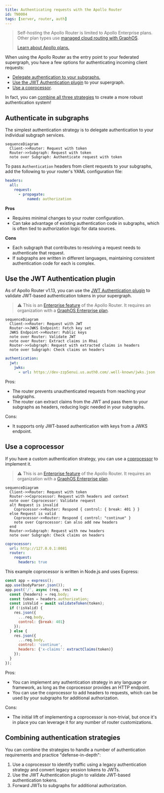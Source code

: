```yaml
---
title: Authenticating requests with the Apollo Router
id: TN0004
tags: [server, router, auth]
---
```


> Self-hosting the Apollo Router is limited to Apollo Enterprise plans. Other plan types use [managed cloud routing with GraphOS](/graphos/routing/cloud/).
>
> [Learn about Apollo plans.](https://www.apollographql.com/pricing/)

When using the Apollo Router as the entry point to your federated supergraph, you have a few options for authenticating incoming client requests:

- [Delegate authentication to your subgraphs.](#authenticate-in-subgraphs)
- [Use the JWT Authentication plugin](#use-the-jwt-authentication-plugin) to your supergraph.
- [Use a coprocessor](#use-a-coprocessor).

In fact, you can [combine all three strategies](#combining-authentication-strategies) to create a more robust authentication system!

## Authenticate in subgraphs

The simplest authentication strategy is to delegate authentication to your individual subgraph services.

```mermaid
sequenceDiagram
  Client->>Router: Request with token
  Router->>Subgraph: Request with token
  note over Subgraph: Authenticate request with token
```

To pass `Authentication` headers from client requests to your subgraphs, add the following to your router's YAML configuration file:

```yaml
headers:
  all:
    request:
      - propagate:
          named: authorization
```

**Pros**

- Requires minimal changes to your router configuration.
- Can take advantage of existing authentication code in subgraphs, which is often tied to authorization logic for data sources.

**Cons**

- Each subgraph that contributes to resolving a request needs to authenticate that request.
- If subgraphs are written in different languages, maintaining consistent authentication code for each is complex.

## Use the JWT Authentication plugin

As of Apollo Router v1.13, you can use the [JWT Authentication plugin](/router/configuration/authn-jwt) to validate JWT-based authentication tokens in your supergraph.

> ⚠️ This is an [Enterprise feature](/router/enterprise-features) of the Apollo Router. It requires an organization with a [GraphOS Enterprise plan](https://www.apollographql.com/pricing/).

```mermaid
sequenceDiagram
  Client->>Router: Request with JWT
  Router->>JWKS Endpoint: Fetch key set
  JWKS Endpoint->>Router: Public keys
  note over Router: Validate JWT
  note over Router: Extract claims in Rhai
  Router->>Subgraph: Request with extracted claims in headers
  note over Subgraph: Check claims on headers
```

```yaml
authentication:
  jwt:
    jwks:
      - url: https://dev-zzp5enui.us.auth0.com/.well-known/jwks.json
```

Pros:

- The router prevents unauthenticated requests from reaching your subgraphs.
- The router can extract claims from the JWT and pass them to your subgraphs as headers, reducing logic needed in your subgraphs.

Cons:

- It supports only JWT-based authentication with keys from a JWKS endpoint.

## Use a coprocessor

If you have a custom authentication strategy, you can use a [coprocessor](/router/customizations/coprocessor) to implement it.

> ⚠️ This is an [Enterprise feature](/router/enterprise-features) of the Apollo Router. It requires an organization with a [GraphOS Enterprise plan](https://www.apollographql.com/pricing/).

```mermaid
sequenceDiagram
  Client->>Router: Request with token
  Router->>Coprocessor: Request with headers and context
  note over Coprocessor: Validate request
  alt Request is invalid
    Coprocessor->>Router: Respond { control: { break: 401 } }
  else Request is valid
    Coprocessor->>Router: Respond { control: "continue" }
    note over Coprocessor: Can also add new headers
  end
  Router->>Subgraph: Request with new headers
  note over Subgraph: Check claims on headers
```

```yaml
coprocessor:
  url: http://127.0.0.1:8081
  router:
    request:
      headers: true
```

This example coprocessor is written in Node.js and uses Express:

```js
const app = express();
app.use(bodyParser.json());
app.post('/', async (req, res) => {
  const {headers} = req.body;
  const token = headers.authorization;
  const isValid = await validateToken(token);
  if (!isValid) {
    res.json({
      ...req.body,
      control: {break: 401}
    });
  } else {
    res.json({
      ...req.body,
      control: 'continue',
      headers: {'x-claims': extractClaims(token)}
    });
  }
});
```

Pros:

- You can implement any authentication strategy in any language or framework, as long as the coprocessor provides an HTTP endpoint.
- You can use the coprocessor to add headers to requests, which can be used by your subgraphs for additional authorization.

Cons:

- The initial lift of implementing a coprocessor is non-trivial, but once it's in place you can leverage it for any number of router customizations.

## Combining authentication strategies

You can combine the strategies to handle a number of authentication requirements and practice "defense-in-depth":

1. Use a coprocessor to identify traffic using a legacy authentication strategy and convert legacy session tokens to JWTs.
2. Use the JWT Authentication plugin to validate JWT-based authentication tokens.
3. Forward JWTs to subgraphs for additional authorization.
